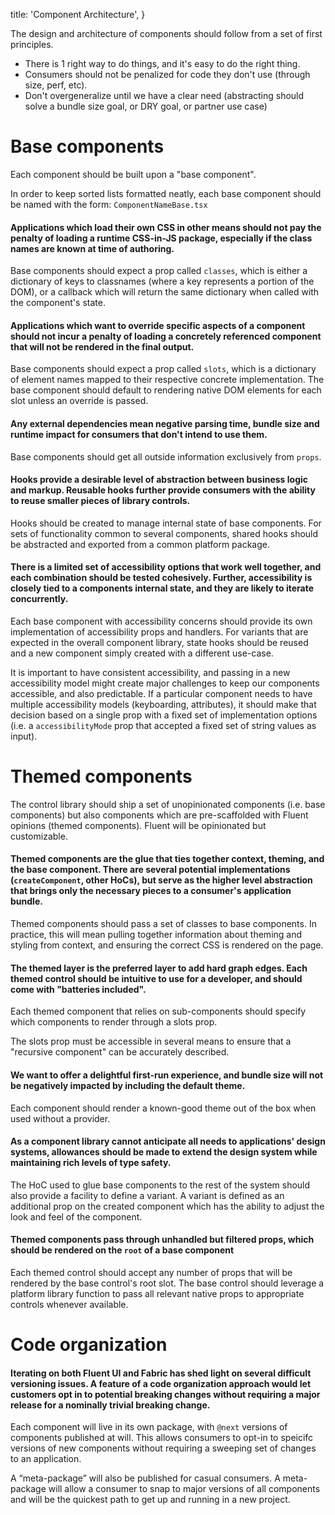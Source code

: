   title: 'Component Architecture',
}

The design and architecture of components should follow from a set of first principles.

- There is 1 right way to do things, and it's easy to do the right thing.
- Consumers should not be penalized for code they don't use (through size, perf, etc).
- Don't overgeneralize until we have a clear need (abstracting should solve a bundle size goal, or DRY goal, or partner use case)

# Base components

Each component should be built upon a "base component".

In order to keep sorted lists formatted neatly, each base component should be named with the form: `ComponentNameBase.tsx`

#### Applications which load their own CSS in other means should not pay the penalty of loading a runtime CSS-in-JS package, especially if the class names are known at time of authoring.

Base components should expect a prop called `classes`, which is either a
dictionary of keys to classnames (where a key represents a portion of the DOM), or
a callback which will return the same dictionary when called with the component's
state.

#### Applications which want to override specific aspects of a component should not incur a penalty of loading a concretely referenced component that will not be rendered in the final output.

Base components should expect a prop called `slots`, which is a dictionary of element names mapped
to their respective concrete implementation. The base component should default to rendering native DOM
elements for each slot unless an override is passed.

#### Any external dependencies mean negative parsing time, bundle size and runtime impact for consumers that don't intend to use them.

Base components should get all outside information exclusively from `props`.

#### Hooks provide a desirable level of abstraction between business logic and markup. Reusable hooks further provide consumers with the ability to reuse smaller pieces of library controls.

Hooks should be created to manage internal state of base components. For sets
of functionality common to several components, shared hooks should be abstracted
and exported from a common platform package.

#### There is a limited set of accessibility options that work well together, and each combination should be tested cohesively. Further, accessibility is closely tied to a components internal state, and they are likely to iterate concurrently.

Each base component with accessibility concerns should provide its own implementation of accessibility props and handlers.
For variants that are expected in the overall component library, state hooks should be reused and a new component simply
created with a different use-case.

It is important to have consistent accessibility, and passing in a new accessibility model might create major
challenges to keep our components accessible, and also predictable. If a particular component needs to have multiple
accessibility models (keyboarding, attributes), it should make that decision based on a single prop with a fixed set
of implementation options (i.e. a `accessibilityMode` prop that accepted a fixed set of string values as input).

# Themed components

The control library should ship a set of unopinionated components (i.e. base components) but also components which are
pre-scaffolded with Fluent opinions (themed components). Fluent will be opinionated but customizable.

#### Themed components are the glue that ties together context, theming, and the base component. There are several potential implementations (`createComponent`, other HoCs), but serve as the higher level abstraction that brings only the necessary pieces to a consumer's application bundle.

Themed components should pass a set of classes to base components. In practice, this will mean pulling
together information about theming and styling from context, and ensuring the correct CSS is rendered on
the page.

#### The themed layer is the preferred layer to add hard graph edges. Each themed control should be intuitive to use for a developer, and should come with "batteries included".

Each themed component that relies on sub-components should specify which components to render through
a slots prop.

The slots prop must be accessible in several means to ensure that a "recursive component" can be accurately described.

#### We want to offer a delightful first-run experience, and bundle size will not be negatively impacted by including the default theme.

Each component should render a known-good theme out of the box when used without a provider.

#### As a component library cannot anticipate all needs to applications' design systems, allowances should be made to extend the design system while maintaining rich levels of type safety.

The HoC used to glue base components to the rest of the system should also provide a facility
to define a variant. A variant is defined as an additional prop on the created component which has
the ability to adjust the look and feel of the component.

#### Themed components pass through unhandled but filtered props, which should be rendered on the `root` of a base component

Each themed control should accept any number of props that will be rendered by the base control's root slot.
The base control should leverage a platform library function to pass all relevant native props to appropriate
controls whenever available.

# Code organization

#### Iterating on both Fluent UI and Fabric has shed light on several difficult versioning issues. A feature of a code organization approach would let customers opt in to potential breaking changes without requiring a major release for a nominally trivial breaking change.

Each component will live in its own package, with `@next`
versions of components published at will. This allows consumers to
opt-in to speicifc versions of new components without requiring a
sweeping set of changes to an application.

A “meta-package” will also be published for casual consumers. A
meta-package will allow a consumer to snap to major versions of all
components and will be the quickest path to get up and running in a new
project.
